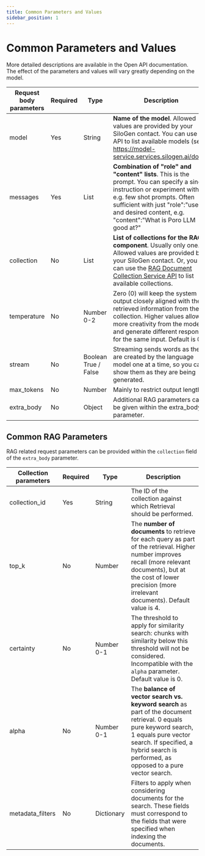 ```yaml
---
title: Common Parameters and Values
sidebar_position: 1
---
```


# Common Parameters and Values

More detailed descriptions are available in the Open API documentation. The effect of the parameters and values will vary greatly depending on the model.

| Request body parameters | Required | Type                 | Description                                                                                                                                                                                                                                                |
| ----------------------- | -------- | -------------------- | ---------------------------------------------------------------------------------------------------------------------------------------------------------------------------------------------------------------------------------------------------------- |
| model                   | Yes      | String               | **Name of the model**. Allowed values are provided by your SiloGen contact. You can use the API to list available models (see https://model-service.services.silogen.ai/docs).                                                                             |
| messages                | Yes      | List                 | **Combination of "role" and "content" lists**. This is the prompt. You can specify a single instruction or experiment with e.g. few shot prompts. Often sufficient with just "role":"user" and desired content, e.g. "content":"What is Poro LLM good at?" |
| collection              | No       | List                 | **List of collections for the RAG component**. Usually only one. Allowed values are provided by your SiloGen contact. Or, you can use the [RAG Document Collection Service API](../rag-document-collection-service.mdx) to list available collections.     |
| temperature             | No       | Number 0-2           | Zero (0) will keep the system output closely aligned with the retrieved information from the collection. Higher values allow more creativity from the model and generate different responses for the same input. Default is 0.2.                           |
| stream                  | No       | Boolean True / False | Streaming sends words as they are created by the language model one at a time, so you can show them as they are being generated.                                                                                                                           |
| max_tokens              | No       | Number               | Mainly to restrict output length.                                                                                                                                                                                                                          |
| extra_body              | No       | Object               | Additional RAG parameters can be given within the extra_body parameter.                                                                                                                                                                                    |

## Common RAG Parameters

RAG related request parameters can be provided within the `collection` field of the `extra_body` parameter.

| Collection parameters | Required | Type       | Description                                                                                                                                                                                                                       |
| --------------------- | -------- | ---------- | --------------------------------------------------------------------------------------------------------------------------------------------------------------------------------------------------------------------------------- |
| collection_id         | Yes      | String     | The ID of the collection against which Retrieval should be performed.                                                                                                                                                             |
| top_k                 | No       | Number     | The **number of documents** to retrieve for each query as part of the retrieval. Higher number improves recall (more relevant documents), but at the cost of lower precision (more irrelevant documents). Default value is 4.     |
| certainty             | No       | Number 0-1 | The threshold to apply for similarity search: chunks with similarity below this threshold will not be considered. Incompatible with the `alpha` parameter. Default value is 0.                                                    |
| alpha                 | No       | Number 0-1 | The **balance of vector search vs. keyword search** as part of the document retrieval. 0 equals pure keyword search, 1 equals pure vector search. If specified, a hybrid search is performed, as opposed to a pure vector search. |
| metadata_filters      | No       | Dictionary | Filters to apply when considering documents for the search. These fields must correspond to the fields that were specified when indexing the documents.                                                                           |
